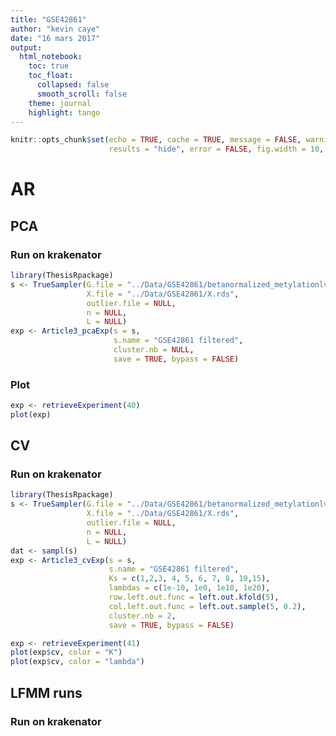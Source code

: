 ```yaml
---
title: "GSE42861"
author: "kevin caye"
date: "16 mars 2017"
output:
  html_notebook:
    toc: true
    toc_float:
      collapsed: false
      smooth_scroll: false
    theme: journal
    highlight: tango
---
```




```r
knitr::opts_chunk$set(echo = TRUE, cache = TRUE, message = FALSE, warning = FALSE,
                      results = "hide", error = FALSE, fig.width = 10, fig.width = 10)
```

# AR
## PCA
### Run on krakenator

```r
library(ThesisRpackage)
s <- TrueSampler(G.file = "../Data/GSE42861/betanormalized_metylationlvl.filtered.rds",
                 X.file = "../Data/GSE42861/X.rds",
                 outlier.file = NULL,
                 n = NULL,
                 L = NULL)
exp <- Article3_pcaExp(s = s,
                       s.name = "GSE42861 filtered",
                       cluster.nb = NULL,
                       save = TRUE, bypass = FALSE)
```

### Plot
```r
exp <- retrieveExperiment(40)
plot(exp)
```


## CV
### Run on krakenator

```r
library(ThesisRpackage)
s <- TrueSampler(G.file = "../Data/GSE42861/betanormalized_metylationlvl.filtered.rds",
                 X.file = "../Data/GSE42861/X.rds",
                 outlier.file = NULL,
                 n = NULL,
                 L = NULL)
dat <- sampl(s)
exp <- Article3_cvExp(s = s,
                      s.name = "GSE42861 filtered",
                      Ks = c(1,2,3, 4, 5, 6, 7, 8, 10,15),
                      lambdas = c(1e-10, 1e0, 1e10, 1e20),
                      row.left.out.func = left.out.kfold(5),
                      col.left.out.func = left.out.sample(5, 0.2),
                      cluster.nb = 2,
                      save = TRUE, bypass = FALSE)
```

```r
exp <- retrieveExperiment(41)
plot(exp$cv, color = "K")
plot(exp$cv, color = "lambda")
```


## LFMM runs
### Run on krakenator
